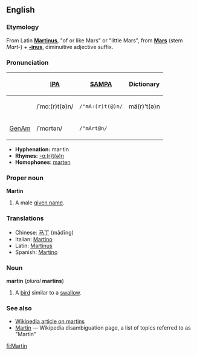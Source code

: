 ==English==
===Etymology===
From Latin '''[[Martinus]]''', "of or like Mars" or "little Mars", from '''[[Mars]]''' (stem ''Mart-'') + '''[[-inus]]''', diminuitive adjective suffix.

===Pronunciation===
{| border=1 cellpadding=5
! !! [[w:IPA|IPA]] !! [[w:SAMPA|SAMPA]] !! Dictionary
|-
!
| /ˈmɑː(r)t(ə)n/ || <tt>/"mA:(r)t(@)n/</tt> || mä(r)'t(ə)n
|-
! [[GenAm]]
| /ˈmɑrtən/ || <tt>/"mArt@n/</tt>
|}

*'''Hyphenation:''' mar·tin
*'''Rhymes:''' [[Rhymes:English:-ɑː(r)t(ə)n|-ɑː(r)t(ə)n]]
*'''Homophones''': [[marten]]

===Proper noun===
'''Martin'''

#A male [[given name]].

===Translations===
*Chinese: [[马丁]] (mǎdīng)
*Italian: [[Martino]]
*Latin: [[Martinus]]
*Spanish: [[Martino]]

===Noun===
'''martin''' (''plural'' '''martins''')

#A [[bird]] similar to a [[swallow]].

===See also===
*[[w:Martin_(bird)|Wikipedia article on martins]]
*[[w:Martin|Martin]] — Wikipedia disambiguation page, a list of topics referred to as "Martin"

[[fi:Martin]]